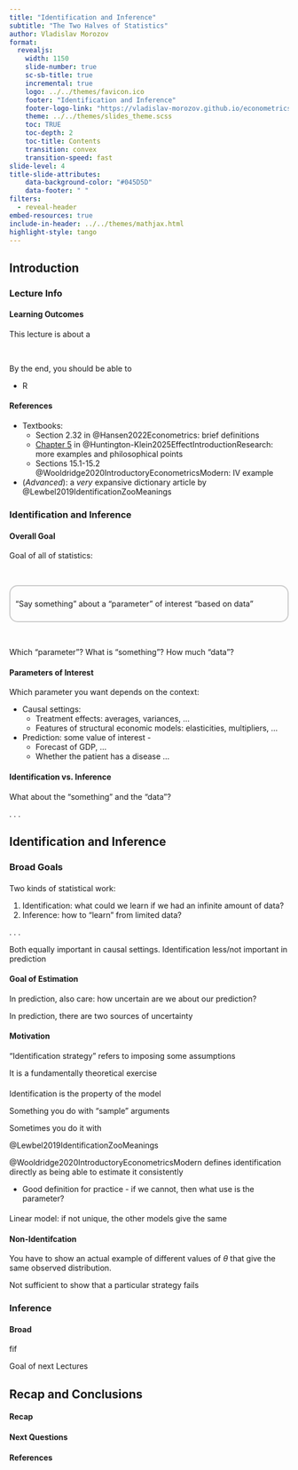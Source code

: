 ```yaml
---
title: "Identification and Inference"
subtitle: "The Two Halves of Statistics"
author: Vladislav Morozov  
format:
  revealjs:
    width: 1150
    slide-number: true
    sc-sb-title: true
    incremental: true   
    logo: ../../themes/favicon.ico
    footer: "Identification and Inference"
    footer-logo-link: "https://vladislav-morozov.github.io/econometrics-2/"
    theme: ../../themes/slides_theme.scss
    toc: TRUE
    toc-depth: 2
    toc-title: Contents
    transition: convex
    transition-speed: fast
slide-level: 4
title-slide-attributes:
    data-background-color: "#045D5D"
    data-footer: " "
filters:
  - reveal-header 
embed-resources: true
include-in-header: ../../themes/mathjax.html 
highlight-style: tango
---
```





## Introduction {background="#00100F"}
  
### Lecture Info {background="#43464B"}


#### Learning Outcomes

This lecture is about a 

<br>

By the end, you should be able to

- R

#### References
 

::: {.nonincremental}

 
- Textbooks:
    - Section 2.32 in @Hansen2022Econometrics: brief definitions
    - [Chapter 5](https://theeffectbook.net/ch-Identification.html){preview-link="true"} in @Huntington-Klein2025EffectIntroductionResearch: more examples and philosophical points
    - Sections 15.1-15.2 @Wooldridge2020IntroductoryEconometricsModern: IV example
    
- (*Advanced*): a *very* expansive dictionary article by @Lewbel2019IdentificationZooMeanings

  
::: 


### Identification and Inference {background="#43464B"}

#### Overall Goal

Goal of all of statistics:

<br> 

<div style="border: 2px solid #ccc; padding: 9px; border-radius: 15px; margin-bottom: 10px;">

"Say something" about a "parameter" of interest "based on data"

</div>

<br>

Which "parameter"? What is "something"?  How much "data"?


#### Parameters of Interest

Which parameter you want depends on the context: 

- Causal settings: 
  - Treatment effects: averages, variances, ... 
  - Features of structural economic models: elasticities, multipliers, ...
- Prediction: some value of interest -
  - Forecast of GDP, ...
  - Whether the patient has a disease ...
  
#### Identification vs. Inference

What about the "something" and the "data"? 

. . . 


## Identification and Inference {background="#00100F"}
  
### Broad Goals {background="#43464B"}


####

Two kinds of statistical work: 

1. <span class="highlight">Identification</span>: what could we learn if we had an infinite amount of data?
2. <span class="highlight">Inference</span>: how to "learn" from limited data? 

. . .

Both equally important in causal settings. Identification less/not important in prediction

#### Goal of Estimation 

In prediction, also care: how uncertain are we about our prediction? 

In prediction, there are two  sources of uncertainty 

#### Motivation 

"Identification strategy" refers to imposing some assumptions

It is a fundamentally theoretical exercise

#### 

Identification is the property of the model

Something you do with "sample" arguments

Sometimes you do it with 

@Lewbel2019IdentificationZooMeanings




@Wooldridge2020IntroductoryEconometricsModern defines identification directly as being able to estimate it consistently

- Good definition for practice - if we cannot, then what use is the parameter? 


#### 

Linear model: if not unique, the other models give the same 


#### Non-Identifcation

You have to show an actual example of different values of $\theta$ that give the same observed distribution.

Not sufficient to show that a particular strategy fails


### Inference {background="#43464B"}

#### Broad

fif

Goal of next Lectures



## Recap and Conclusions {background="#00100F"}
  
#### Recap

#### Next Questions


#### References {.allowframebreaks visibility="uncounted"}

::: {#refs}
:::
